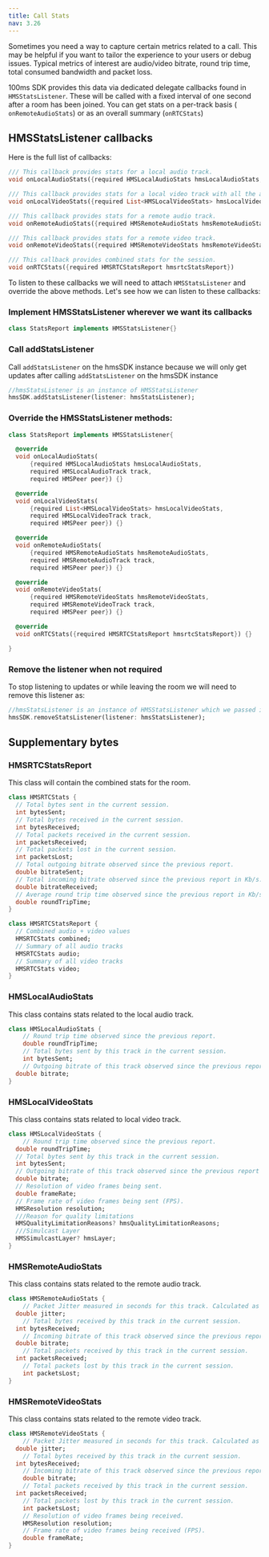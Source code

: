 ---
title: Call Stats
nav: 3.26
---

Sometimes you need a way to capture certain metrics related to a call. This may be helpful if you want to tailor the experience to your users or debug issues. Typical metrics of interest are audio/video bitrate, round trip time, total consumed bandwidth and packet loss.

100ms SDK provides this data via dedicated delegate callbacks found in `HMSStatsListener`. These will be called with a fixed interval of one second after a room has been joined. You can get stats on a per-track basis ( `onRemoteAudioStats`) or as an overall summary (`onRTCStats`) 

## HMSStatsListener callbacks

Here is the full list of callbacks:

```dart
/// This callback provides stats for a local audio track.
void onLocalAudioStats({required HMSLocalAudioStats hmsLocalAudioStats, required HMSLocalAudioTrack track, required HMSPeer peer})

/// This callback provides stats for a local video track with all the available layers.
void onLocalVideoStats({required List<HMSLocalVideoStats> hmsLocalVideoStats, required HMSLocalVideoTrack track, required HMSPeer peer})

/// This callback provides stats for a remote audio track.
void onRemoteAudioStats({required HMSRemoteAudioStats hmsRemoteAudioStats, required HMSRemoteAudioTrack track, required HMSPeer peer})

/// This callback provides stats for a remote video track.
void onRemoteVideoStats({required HMSRemoteVideoStats hmsRemoteVideoStats, required HMSRemoteVideoTrack track, required HMSPeer peer})

/// This callback provides combined stats for the session.
void onRTCStats({required HMSRTCStatsReport hmsrtcStatsReport})
```

To listen to these callbacks we will need to attach `HMSStatsListener` and override the above methods.
Let's see how we can listen to these callbacks: 

<div className="steps-container">

### Implement HMSStatsListener wherever we want its callbacks

```dart 
class StatsReport implements HMSStatsListener{}
```

### Call addStatsListener

Call `addStatsListener` on the hmsSDK instance because we will only get updates after calling `addStatsListener` on the hmsSDK instance

```dart 
//hmsStatsListener is an instance of HMSStatsListener
hmsSDK.addStatsListener(listener: hmsStatsListener);
```

### Override the HMSStatsListener methods:

```dart
class StatsReport implements HMSStatsListener{

  @override
  void onLocalAudioStats(
      {required HMSLocalAudioStats hmsLocalAudioStats,
      required HMSLocalAudioTrack track,
      required HMSPeer peer}) {}

  @override
  void onLocalVideoStats(
      {required List<HMSLocalVideoStats> hmsLocalVideoStats,
      required HMSLocalVideoTrack track,
      required HMSPeer peer}) {}

  @override
  void onRemoteAudioStats(
      {required HMSRemoteAudioStats hmsRemoteAudioStats,
      required HMSRemoteAudioTrack track,
      required HMSPeer peer}) {}

  @override
  void onRemoteVideoStats(
      {required HMSRemoteVideoStats hmsRemoteVideoStats,
      required HMSRemoteVideoTrack track,
      required HMSPeer peer}) {}

  @override
  void onRTCStats({required HMSRTCStatsReport hmsrtcStatsReport}) {}

}
```

### Remove the listener when not required

To stop listening to updates or while leaving the room we will need to remove this listener as:

```dart 
//hmsStatsListener is an instance of HMSStatsListener which we passed in addStatsListener
hmsSDK.removeStatsListener(listener: hmsStatsListener);
```
</div>

## Supplementary bytes

### HMSRTCStatsReport

This class will contain the combined stats for the room.

```dart
class HMSRTCStats {
  // Total bytes sent in the current session.
  int bytesSent;
  // Total bytes received in the current session.
  int bytesReceived;
  // Total packets received in the current session.
  int packetsReceived;
  // Total packets lost in the current session.
  int packetsLost;
  // Total outgoing bitrate observed since the previous report.
  double bitrateSent;
  // Total incoming bitrate observed since the previous report in Kb/s.
  double bitrateReceived;
  // Average round trip time observed since the previous report in Kb/s.
  double roundTripTime;
}

class HMSRTCStatsReport {
  // Combined audio + video values
  HMSRTCStats combined;
  // Summary of all audio tracks
  HMSRTCStats audio;
  // Summary of all video tracks
  HMSRTCStats video;
}
```

### HMSLocalAudioStats

This class contains stats related to the local audio track.

```dart
class HMSLocalAudioStats {
	// Round trip time observed since the previous report.
	double roundTripTime;
	// Total bytes sent by this track in the current session.
	int bytesSent;
	// Outgoing bitrate of this track observed since the previous report in Kb/s.
  double bitrate;
}
```

### HMSLocalVideoStats

This class contains stats related to local video track.

```dart
class HMSLocalVideoStats {
	// Round trip time observed since the previous report.
  double roundTripTime;
  // Total bytes sent by this track in the current session.
  int bytesSent;
  // Outgoing bitrate of this track observed since the previous report in Kb/s.
  double bitrate;
  // Resolution of video frames being sent.
  double frameRate;
  // Frame rate of video frames being sent (FPS).
  HMSResolution resolution;
  ///Reason for quality limitations
  HMSQualityLimitationReasons? hmsQualityLimitationReasons;
  ///Simulcast Layer
  HMSSimulcastLayer? hmsLayer;
}
```

### HMSRemoteAudioStats

This class contains stats related to the remote audio track.

```dart
class HMSRemoteAudioStats {
	// Packet Jitter measured in seconds for this track. Calculated as defined in section 6.4.1. of RFC3550.
  double jitter;
	// Total bytes received by this track in the current session.
  int bytesReceived;
	// Incoming bitrate of this track observed since the previous report in Kb/s.
  double bitrate;
	// Total packets received by this track in the current session.
  int packetsReceived;
	// Total packets lost by this track in the current session.
	int packetsLost;
}
```

### HMSRemoteVideoStats

This class contains stats related to the remote video track.

```dart
class HMSRemoteVideoStats {
	// Packet Jitter measured in seconds for this track. Calculated as defined in section 6.4.1. of RFC3550.
  double jitter;
	// Total bytes received by this track in the current session.
  int bytesReceived;
	// Incoming bitrate of this track observed since the previous report in Kb/s.
	double bitrate;
	// Total packets received by this track in the current session.
  int packetsReceived;
	// Total packets lost by this track in the current session.
	int packetsLost;
	// Resolution of video frames being received.
	HMSResolution resolution;
	// Frame rate of video frames being received (FPS).
	double frameRate;
}
```

